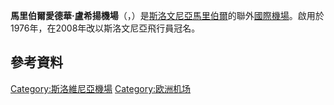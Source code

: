 {{Infobox airport 
| name         = 馬里伯爾愛德華·盧希揚機場
| nativename   = {{lang|sl|''{{small|Letališče Edvarda Rusjana Maribor}}''}}<br>Maribor Edvard Rusjan Airport
| nativename-a = 
| nativename-r = 
| image        = 
| image-width  = 200
| image2       = Maribor airport from airplane.jpg
| image2-width = 250
| IATA         = MBX
| ICAO         = LJMB
| type         = 民用

| owner        = Delavska hranilnica d.d. <small>(57%)</small><br>AvioFun d.o.o. <small>(43%)</small>
| operator     = Aerodrom Maribor d.o.o.
| city-served  = [[Maribor|Maribor]], [[Slovenia|Slovenia]]
| location     = {{SLO}}[[馬里博爾|馬里博爾]]
| metric-elev  = y
| elevation-m  = 267
| coordinates  =
| website      = [http://www.maribor-airport.si/ maribor-airport.si]
| pushpin_map            = Slovenia
| pushpin_map_caption    = Location of the airport in Slovenia
| pushpin_label          = '''MBX'''
| pushpin_label_position = top
| latd  =  46 | latm  = 28 | lats  = 47 | latNS  = N
| longd = 015 | longm = 41 | longs = 10 | longEW = E
| coordinates_region = SI-160
| metric-rwy   = y
| r1-number    = 15/33
| r1-length-m  = 2,500
| r1-surface   = [[瀝青|瀝青]]
| r2-number    = 15/33
| r2-length-m  = 1,200
| r2-surface   = [[草皮|草皮]]
| stat-year    = 2013
| stat1-header = Passengers
| stat1-data   = {{nowrap|15,000 ({{increase}} 231%)}}
| stat2-header = 
| stat2-data   = 
| footnotes    = Source: Slovenian [[Aeronautical_Information_Publication|AIP]] at [[European_Organisation_for_the_Safety_of_Air_Navigation|EUROCONTROL]],<ref name="AIP">[http://www.ead.eurocontrol.int/publicuser/protect/pu/main.jsp EAD Basic]</ref> STV<ref name="STV">{{STV|6299644|Maribor Edvard Rusjan Airport}}</ref>
}}

'''馬里伯爾愛德華·盧希揚機場'''（{{lang-sl|Letališče Edvarda Rusjana Maribor}}，{{Airport codes|MBX|LJMB}}）是[[斯洛文尼亞|斯洛文尼亞]][[馬里博爾|馬里伯爾]]的聯外[[國際機場|國際機場]]。啟用於1976年，在2008年改以斯洛文尼亞飛行員{{tsl|en|Edvard Rusjan|愛德華·盧希揚}}冠名。

==參考資料==
{{reflist}}

[[Category:斯洛維尼亞機場|Category:斯洛維尼亞機場]]
[[Category:欧洲机场|Category:欧洲机场]]